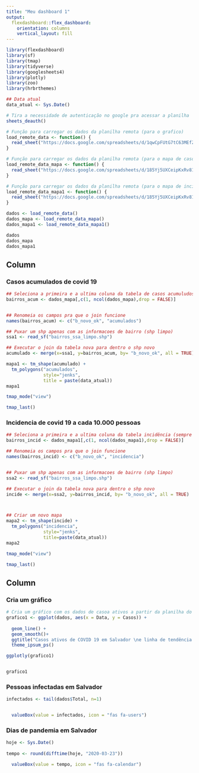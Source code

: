 ---
title: "Meu dashboard 1"
output: 
  flexdashboard::flex_dashboard:
    orientation: columns
    vertical_layout: fill
---

```{r setup, include=FALSE}

library(flexdashboard)
library(sf)
library(tmap)
library(tidyverse)
library(googlesheets4)
library(plotly)
library(zoo)
library(hrbrthemes)
```

```{r get-data, message=FALSE, include=FALSE}

## Data atual
data_atual <- Sys.Date()

# Tira a necessidade de autenticação no google pra acessar a planilha
sheets_deauth()

# Função para carregar os dados da planilha remota (para o grafico)
load_remote_data <- function() {
  read_sheet("https://docs.google.com/spreadsheets/d/1qwCpFUtG7tC63MEfZwpzdWDkB2dFpUyK56Jjbuc-gts/edit?usp=sharing")
}

# Função para carregar os dados da planilha remota (para o mapa de casos acumulados)
load_remote_data_mapa <- function() {
  read_sheet("https://docs.google.com/spreadsheets/d/185Yj5UXCeipKxRv81WOOT_MM_pSOZ8OSJeSF0NF6y7E/edit?pli=1#gid=277838136")
}

# Função para carregar os dados da planilha remota (para o mapa de incidencia)
load_remote_data_mapa1 <- function() {
  read_sheet("https://docs.google.com/spreadsheets/d/185Yj5UXCeipKxRv81WOOT_MM_pSOZ8OSJeSF0NF6y7E/edit?usp=sharing")
}

dados <- load_remote_data()
dados_mapa <- load_remote_data_mapa()
dados_mapa1 <- load_remote_data_mapa1()

dados
dados_mapa
dados_mapa1

```

Column {.tabset data-width=500}
-----------------------------------------------------------------------

### Casos acumulados de covid 19

```{r}

## Seleciona a primeira e a ultima coluna da tabela de casos acumuludos (sempre virá na ultima coluna a data mais recorrente disponivel)
bairros_acum <- dados_mapa[,c(1, ncol(dados_mapa),drop = FALSE)]


## Renomeia os campos pra que o join funcione
names(bairros_acum) <- c("b_novo_ok", "acumulados")

## Puxar um shp apenas com as informacoes de bairro (shp limpo)
ssa1 <- read_sf("bairros_ssa_limpo.shp")

## Executar o join da tabela nova para dentro o shp novo
acumulado <- merge(x=ssa1, y=bairros_acum, by= "b_novo_ok", all = TRUE)

mapa1 <- tm_shape(acumulado) +
  tm_polygons("acumulados",
              style="jenks",
              title = paste(data_atual))
mapa1

tmap_mode("view")

tmap_last()


```


### Incidencia de covid 19 a cada 10.000 pessoas

```{r}
## Seleciona a primeira e a ultima coluna da tabela incidência (sempre virá na ultima coluna a data mais recorrente disponivel)
bairros_incid <- dados_mapa1[,c(1, ncol(dados_mapa1),drop = FALSE)]

## Renomeia os campos pra que o join funcione
names(bairros_incid) <- c("b_novo_ok", "incidencia")


## Puxar um shp apenas com as informacoes de bairro (shp limpo)
ssa2 <- read_sf("bairros_ssa_limpo.shp")

## Executar o join da tabela nova para dentro o shp novo
incide <- merge(x=ssa2, y=bairros_incid, by= "b_novo_ok", all = TRUE)



## Criar um novo mapa
mapa2 <- tm_shape(incide) +
  tm_polygons("incidencia",
              style="jenks",
              title=paste(data_atual))
mapa2

tmap_mode("view")

tmap_last()


```


Column {data-width=500}
-----------------------------------------------------------------------


### Cria um gráfico

```{r}

# Cria um gráfico com os dados de casoa ativos a partir da planilha do Geocombate
grafico1 <- ggplot(dados, aes(x = Data, y = Casos)) + 
  
  geom_line() +
  geom_smooth()+
  ggtitle("Casos ativos de COVID 19 em Salvador \ne linha de tendência ")+
  theme_ipsum_ps()

ggplotly(grafico1)


grafico1


```

### Pessoas infectadas em Salvador

```{r}

infectados <- tail(dados$Total, n=1)


  valueBox(value = infectados, icon = "fas fa-users")


```

### Dias de pandemia em Salvador

```{r}

hoje <- Sys.Date()
         
tempo <- round(difftime(hoje, "2020-03-23"))

  valueBox(value = tempo, icon = "fas fa-calendar")

```



